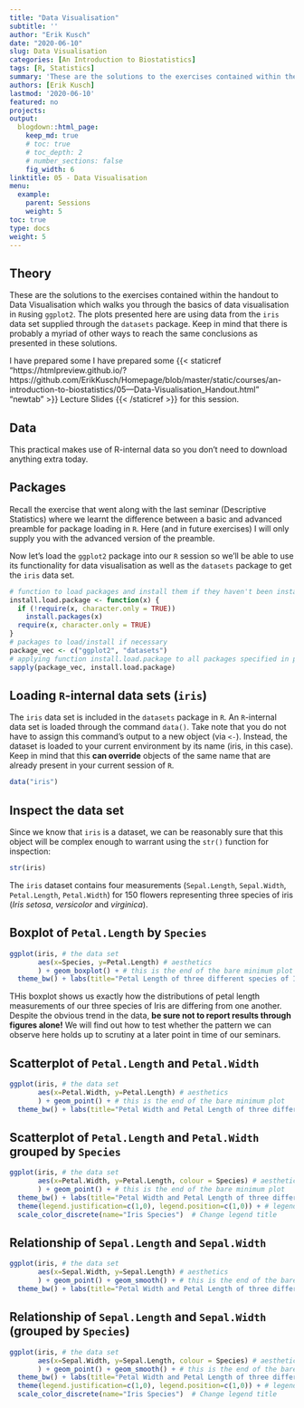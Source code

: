 ```yaml
---
title: "Data Visualisation"
subtitle: ''
author: "Erik Kusch"
date: "2020-06-10"
slug: Data Visualisation
categories: [An Introduction to Biostatistics]
tags: [R, Statistics]
summary: 'These are the solutions to the exercises contained within the handout to Data Visualisation which walks you through the basics of data visualisation in `R`using `ggplot2`. The plots presented here are using data from the `iris` data set supplied through the `datasets` package.'
authors: [Erik Kusch]
lastmod: '2020-06-10'
featured: no
projects:
output:
  blogdown::html_page:
    keep_md: true
    # toc: true
    # toc_depth: 2
    # number_sections: false
    fig_width: 6
linktitle: 05 - Data Visualisation
menu:
  example:
    parent: Sessions 
    weight: 5
toc: true
type: docs
weight: 5
---
```


## Theory
These are the solutions to the exercises contained within the handout to Data Visualisation which walks you through the basics of data visualisation in `R`using `ggplot2`. The plots presented here are using data from the `iris` data set supplied through the `datasets` package. Keep in mind that there is probably a myriad of other ways to reach the same conclusions as presented in these solutions.

I have prepared some I have prepared some  {{< staticref "https://htmlpreview.github.io/?https://github.com/ErikKusch/Homepage/blob/master/static/courses/an-introduction-to-biostatistics/05---Data-Visualisation_Handout.html" "newtab" >}} Lecture Slides {{< /staticref >}} for this session.

## Data 
This practical makes use of R-internal data so you don't need to download anything extra today.

## Packages
Recall the exercise that went along with the last seminar (Descriptive Statistics) where we learnt the difference between a basic and advanced preamble for package loading in `R`. Here (and in future exercises) I will only supply you with the advanced version of the preamble.  

Now let's load the `ggplot2` package into our `R` session so we'll be able to use its functionality for data visualisation as well as the `datasets` package to get the `iris` data set.

```r
# function to load packages and install them if they haven't been installed yet
install.load.package <- function(x) {
  if (!require(x, character.only = TRUE))
    install.packages(x)
  require(x, character.only = TRUE)
}
# packages to load/install if necessary
package_vec <- c("ggplot2", "datasets")
# applying function install.load.package to all packages specified in package_vec
sapply(package_vec, install.load.package)
```

## Loading `R`-internal data sets (`iris`)  
The `iris` data set is included in the `datasets` package in `R`. An `R`-internal data set is loaded through the command `data()`. Take note that you do not have to assign this command's output to a new object (via `<-`). Instead, the dataset is loaded to your current environment by its name (iris, in this case). Keep in mind that this **can override** objects of the same name that are already present in your current session of `R`.
```r
data("iris")
```

## Inspect the data set    
Since we know that `iris` is a dataset, we can be reasonably sure that this object will be complex enough to warrant using the `str()` function for inspection:
```r
str(iris)
```

The `iris` dataset contains four measurements (`Sepal.Length`, `Sepal.Width`, `Petal.Length`, `Petal.Width`) for 150 flowers representing three species of iris (*Iris setosa*, *versicolor* and *virginica*).



## **Boxplot** of `Petal.Length` by `Species`    
```r
ggplot(iris, # the data set
       aes(x=Species, y=Petal.Length) # aesthetics
       ) + geom_boxplot() + # this is the end of the bare minimum plot
  theme_bw() + labs(title="Petal Length of three different species of Iris")
```

THis boxplot shows us exactly how the distributions of petal length measurements of our three species of Iris are differing from one another. Despite the obvious trend in the data, **be sure not to report results through figures alone!** We will find out how to test whether the pattern we can observe here holds up to scrutiny at a later point in time of our seminars.



## **Scatterplot** of `Petal.Length` and `Petal.Width`    
```r
ggplot(iris, # the data set
       aes(x=Petal.Width, y=Petal.Length) # aesthetics
       ) + geom_point() + # this is the end of the bare minimum plot
  theme_bw() + labs(title="Petal Width and Petal Length of three different species of Iris")
```


## **Scatterplot** of `Petal.Length` and `Petal.Width` grouped by `Species`    
```r
ggplot(iris, # the data set
       aes(x=Petal.Width, y=Petal.Length, colour = Species) # aesthetics
       ) + geom_point() + # this is the end of the bare minimum plot
  theme_bw() + labs(title="Petal Width and Petal Length of three different species of Iris") + 
  theme(legend.justification=c(1,0), legend.position=c(1,0)) + # legend inside
  scale_color_discrete(name="Iris Species")  # Change legend title
```



## Relationship of `Sepal.Length` and `Sepal.Width`    
```r
ggplot(iris, # the data set
       aes(x=Sepal.Width, y=Sepal.Length) # aesthetics
       ) + geom_point() + geom_smooth() + # this is the end of the bare minimum plot
  theme_bw() + labs(title="Petal Width and Petal Length of three different species of Iris")
```

## Relationship of `Sepal.Length` and `Sepal.Width` (grouped by `Species`)  
```r
ggplot(iris, # the data set
       aes(x=Sepal.Width, y=Sepal.Length, colour = Species) # aesthetics
       ) + geom_point() + geom_smooth() + # this is the end of the bare minimum plot
  theme_bw() + labs(title="Petal Width and Petal Length of three different species of Iris") + 
  theme(legend.justification=c(1,0), legend.position=c(1,0)) + # legend inside
  scale_color_discrete(name="Iris Species")  # Change legend title
```
